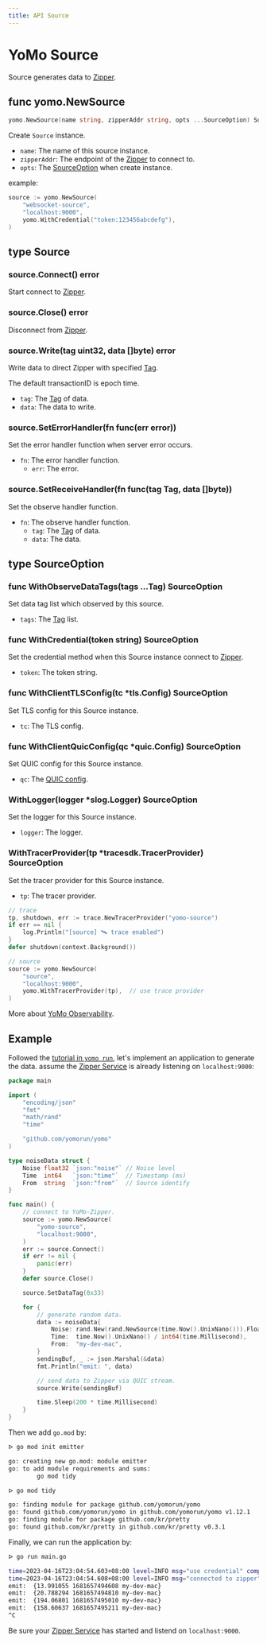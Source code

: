 ```yaml
---
title: API Source
---
```


# YoMo Source

Source generates data to [Zipper][zipper].

## func yomo.NewSource

```go
yomo.NewSource(name string, zipperAddr string, opts ...SourceOption) Source
```

Create `Source` instance.

- `name`: The name of this source instance.
- `zipperAddr`: The endpoint of the [Zipper][zipper] to connect to.
- `opts`: The [SourceOption][sourceOption] when create instance.

example:

```go
source := yomo.NewSource(
	"websocket-source",
	"localhost:9000",
	yomo.WithCredential("token:123456abcdefg"),
)
```

## type Source

### source.Connect() error

Start connect to [Zipper][zipper].

### source.Close() error

Disconnect from [Zipper][zipper].

### source.Write(tag uint32, data []byte) error

Write data to direct Zipper with specified [Tag][tag].

The default transactionID is epoch time.

- `tag`: The [Tag][tag] of data.
- `data`: The data to write.

### source.SetErrorHandler(fn func(err error))

Set the error handler function when server error occurs.

- `fn`: The error handler function.
    - `err`: The error.

### source.SetReceiveHandler(fn func(tag Tag, data []byte))

Set the observe handler function.

- `fn`: The observe handler function.
    - `tag`: The [Tag][tag] of data.
    - `data`: The data.

## type SourceOption

### func WithObserveDataTags(tags ...Tag) SourceOption

Set data tag list which observed by this source.

- `tags`: The [Tag][tag] list.

### func WithCredential(token string) SourceOption

Set the credential method when this Source instance connect to [Zipper][zipper].

- `token`: The token string.

### func WithClientTLSConfig(tc *tls.Config) SourceOption

Set TLS config for this Source instance.

- `tc`: The TLS config.

### func WithClientQuicConfig(qc *quic.Config) SourceOption

Set QUIC config for this Source instance.

- `qc`: The [QUIC config](https://pkg.go.dev/github.com/lucas-clemente/quic-go#Config).

### WithLogger(logger *slog.Logger) SourceOption

Set the logger for this Source instance.

- `logger`: The logger.

### WithTracerProvider(tp *tracesdk.TracerProvider) SourceOption

Set the tracer provider for this Source instance.

- `tp`: The tracer provider.

```go
// trace
tp, shutdown, err := trace.NewTracerProvider("yomo-source")
if err == nil {
	log.Println("[source] 🛰 trace enabled")
}
defer shutdown(context.Background())

// source
source := yomo.NewSource(
	"source",
	"localhost:9000",
	yomo.WithTracerProvider(tp),  // use trace provider
)
```

More about [YoMo Observability](/docs/opentracing).

## Example

Followed the [tutorial in `yomo run`](/docs/cli/run), let's implement an application to generate the data. assume the [Zipper Service][zipper] is already listening on `localhost:9000`:

```go filename="main.go"
package main

import (
	"encoding/json"
	"fmt"
	"math/rand"
	"time"

	"github.com/yomorun/yomo"
)

type noiseData struct {
	Noise float32 `json:"noise"` // Noise level
	Time  int64   `json:"time"`  // Timestamp (ms)
	From  string  `json:"from"`  // Source identify
}

func main() {
	// connect to YoMo-Zipper.
	source := yomo.NewSource(
		"yomo-source",
		"localhost:9000",
	)
	err := source.Connect()
	if err != nil {
		panic(err)
	}
	defer source.Close()

	source.SetDataTag(0x33)

	for {
		// generate random data.
		data := noiseData{
			Noise: rand.New(rand.NewSource(time.Now().UnixNano())).Float32() * 200,
			Time:  time.Now().UnixNano() / int64(time.Millisecond),
			From:  "my-dev-mac",
		}
		sendingBuf, _ := json.Marshal(&data)
		fmt.Println("emit: ", data)

		// send data to Zipper via QUIC stream.
		source.Write(sendingBuf)

		time.Sleep(200 * time.Millisecond)
	}
}
```

Then we add `go.mod` by:

```bash
ᐅ go mod init emitter

go: creating new go.mod: module emitter
go: to add module requirements and sums:
        go mod tidy

ᐅ go mod tidy

go: finding module for package github.com/yomorun/yomo
go: found github.com/yomorun/yomo in github.com/yomorun/yomo v1.12.1
go: finding module for package github.com/kr/pretty
go: found github.com/kr/pretty in github.com/kr/pretty v0.3.1
```

Finally, we can run the application by: 

```bash
ᐅ go run main.go 

time=2023-04-16T23:04:54.603+08:00 level=INFO msg="use credential" component=Source client_id=a3zcJtlYwSbwU0aK5H2zK client_name=yomo-source credential_name=none
time=2023-04-16T23:04:54.608+08:00 level=INFO msg="connected to zipper" component=Source client_id=a3zcJtlYwSbwU0aK5H2zK client_name=yomo-source zipper_addr=localhost:9000
emit:  {13.991055 1681657494608 my-dev-mac}
emit:  {20.788294 1681657494810 my-dev-mac}
emit:  {194.06801 1681657495010 my-dev-mac}
emit:  {158.60637 1681657495211 my-dev-mac}
^C
```

Be sure your [Zipper Service][zipper] has started and listend on `localhost:9000`.

[sourceOption]: #type-sourceoption
[zipper]: /docs/cli/zipper
[tag]: ./tag
